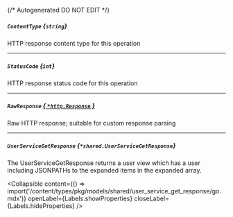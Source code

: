 {/* Autogenerated DO NOT EDIT  */}

##### `ContentType` *{`string`}*
HTTP response content type for this operation

---
##### `StatusCode` *{`int`}*
HTTP response status code for this operation

---
##### `RawResponse` [*{ `*http.Response` }*](https://pkg.go.dev/net/http#Response)
Raw HTTP response; suitable for custom response parsing

---
##### `UserServiceGetResponse` *{`*shared.UserServiceGetResponse`}*
The UserServiceGetResponse returns a user view which has a user including JSONPATHs to the expanded items in the expanded array.

<Collapsible content={() => import('/content/types/pkg/models/shared/user_service_get_response/go.mdx')} openLabel={Labels.showProperties} closeLabel={Labels.hideProperties} />



